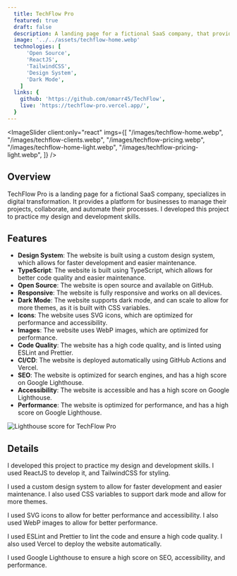```yaml
---
  title: TechFlow Pro
  featured: true
  draft: false
  description: A landing page for a fictional SaaS company, that provides a platform for businesses to manage their projects, collaborate, and automate their processes.
  image: '../../assets/techflow-home.webp'
  technologies: [
      'Open Source',
      'ReactJS',
      'TailwindCSS',
      'Design System',
      'Dark Mode',
    ]
  links: {
    github: 'https://github.com/omarr45/TechFlow',
    live: 'https://techflow-pro.vercel.app/',
  }
---
```



<ImageSlider
  client:only="react"
  imgs={[
    "/images/techflow-home.webp",
    "/images/techflow-clients.webp",
    "/images/techflow-pricing.webp",
    "/images/techflow-home-light.webp",
    "/images/techflow-pricing-light.webp",
  ]}
/>

## Overview

TechFlow Pro is a landing page for a fictional SaaS company, specializes in digital transformation. It provides a platform for businesses to manage their projects, collaborate, and automate their processes. I developed this project to practice my design and development skills.

## Features

- **Design System**: The website is built using a custom design system, which allows for faster development and easier maintenance.
- **TypeScript**: The website is built using TypeScript, which allows for better code quality and easier maintenance.
- **Open Source**: The website is open source and available on GitHub.
- **Responsive**: The website is fully responsive and works on all devices.
- **Dark Mode**: The website supports dark mode, and can scale to allow for more themes, as it is built with CSS variables.
- **Icons**: The website uses SVG icons, which are optimized for performance and accessibility.
- **Images**: The website uses WebP images, which are optimized for performance.
- **Code Quality**: The website has a high code quality, and is linted using ESLint and Prettier.
- **CI/CD**: The website is deployed automatically using GitHub Actions and Vercel.
- **SEO**: The website is optimized for search engines, and has a high score on Google Lighthouse.
- **Accessibility**: The website is accessible and has a high score on Google Lighthouse.
- **Performance**: The website is optimized for performance, and has a high score on Google Lighthouse.

![Lighthouse score for TechFlow Pro](../../assets/techflow-a11y.png)

## Details

I developed this project to practice my design and development skills. I used ReactJS to develop it, and TailwindCSS for styling.

I used a custom design system to allow for faster development and easier maintenance. I also used CSS variables to support dark mode and allow for more themes.

I used SVG icons to allow for better performance and accessibility. I also used WebP images to allow for better performance.

I used ESLint and Prettier to lint the code and ensure a high code quality. I also used Vercel to deploy the website automatically.

I used Google Lighthouse to ensure a high score on SEO, accessibility, and performance.
